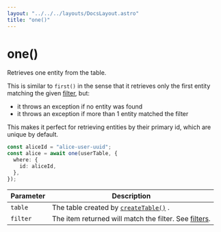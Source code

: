 ```yaml
---
layout: "../../../layouts/DocsLayout.astro"
title: "one()"
---
```


# one()

Retrieves one entity from the table.

This is similar to `first()` in the sense that it retrieves only the first entity matching the given [filter](/docs/filters), but:

- it throws an exception if no entity was found
- it throws an exception if more than 1 entity matched the filter

This makes it perfect for retrieving entities by their primary id, which are unique by default.

```ts
const aliceId = "alice-user-uuid";
const alice = await one(userTable, {
  where: {
    id: aliceId,
  },
});
```

| Parameter | Description                                                            |
| --------- | ---------------------------------------------------------------------- |
| `table`   | The table created by [`createTable()`](/docs/reference/createTable) .  |
| `filter`  | The item returned will match the filter. See [filters](/docs/filters). |
